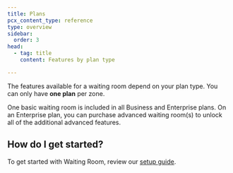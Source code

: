 ```yaml
---
title: Plans
pcx_content_type: reference
type: overview
sidebar:
  order: 3
head:
  - tag: title
    content: Features by plan type

---
```



The features available for a waiting room depend on your plan type. You can only have **one plan** per zone.

One basic waiting room is included in all Business and Enterprise plans. On an Enterprise plan, you can purchase advanced waiting room(s) to unlock all of the additional advanced features.

<FeatureTable id="traffic.waiting_room" />

<Render file="non-contract-enablement" product="fundamentals" />

## How do I get started?

To get started with Waiting Room, review our [setup guide](/waiting-room/get-started/).

